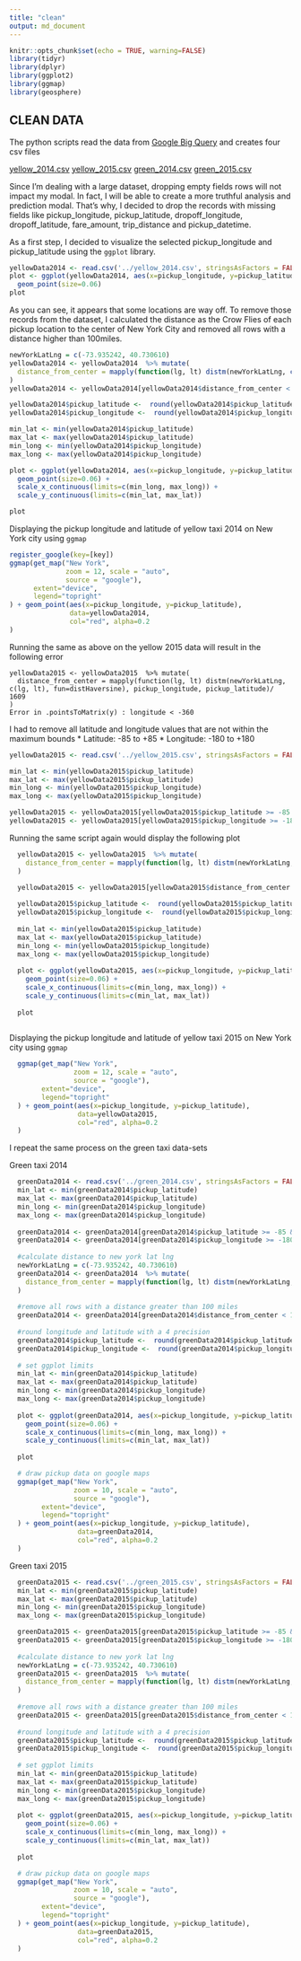 ```yaml
---
title: "clean"
output: md_document
---
```


```r
knitr::opts_chunk$set(echo = TRUE, warning=FALSE)
library(tidyr)
library(dplyr)
library(ggplot2) 
library(ggmap)
library(geosphere)
```

## CLEAN DATA

The python scripts read the data from [Google Big Query](https://bigquery.cloud.google.com) and creates four csv files

[yellow_2014.csv](https://github.com/celinakhalife/capstoneProject/blob/master/yellow_2014.csv)
[yellow_2015.csv](https://github.com/celinakhalife/capstoneProject/blob/master/yellow_2015.csv)
[green_2014.csv](https://github.com/celinakhalife/capstoneProject/blob/master/green_2014.csv)
[green_2015.csv](https://github.com/celinakhalife/capstoneProject/blob/master/green_2015.csv)

Since I'm dealing with a large dataset, dropping empty fields rows will not impact my modal. In fact, I will be able to create a more truthful analysis and prediction modal.
That's why, I decided to drop the records with missing fields like pickup_longitude, pickup_latitude, dropoff_longitude, dropoff_latitude, fare_amount, trip_distance and pickup_datetime.

As a first step, I decided to visualize the selected pickup_longitude and pickup_latitude using the `ggplot` library.

```r
yellowData2014 <- read.csv('../yellow_2014.csv', stringsAsFactors = FALSE)
plot <- ggplot(yellowData2014, aes(x=pickup_longitude, y=pickup_latitude)) +
  geom_point(size=0.06)
plot
```

As you can see, it appears that some locations are way off. To remove those records from the dataset, I calculated the distance as the Crow Flies of each pickup location to the center of New York City and removed all rows with a distance higher than 100miles.

```r
newYorkLatLng = c(-73.935242, 40.730610)
yellowData2014 <- yellowData2014  %>% mutate(
  distance_from_center = mapply(function(lg, lt) distm(newYorkLatLng, c(lg, lt), fun=distHaversine), pickup_longitude, pickup_latitude)/ 1609
)
yellowData2014 <- yellowData2014[yellowData2014$distance_from_center < 100,]
```

```r
yellowData2014$pickup_latitude <-  round(yellowData2014$pickup_latitude, 4)
yellowData2014$pickup_longitude <-  round(yellowData2014$pickup_longitude, 4)

min_lat <- min(yellowData2014$pickup_latitude)
max_lat <- max(yellowData2014$pickup_latitude)
min_long <- min(yellowData2014$pickup_longitude)
max_long <- max(yellowData2014$pickup_longitude)
```

```r
plot <- ggplot(yellowData2014, aes(x=pickup_longitude, y=pickup_latitude)) +
  geom_point(size=0.06) +
  scale_x_continuous(limits=c(min_long, max_long)) +
  scale_y_continuous(limits=c(min_lat, max_lat)) 

plot
```

Displaying the pickup longitude and latitude of yellow taxi 2014 on New York city using `ggmap`

```r

register_google(key=[key])
ggmap(get_map("New York",
              zoom = 12, scale = "auto",
              source = "google"),
      extent="device",
      legend="topright"
) + geom_point(aes(x=pickup_longitude, y=pickup_latitude), 
               data=yellowData2014, 
               col="red", alpha=0.2
)
```

Running the same as above on the yellow 2015 data will result in the following error
```
yellowData2015 <- yellowData2015  %>% mutate(
  distance_from_center = mapply(function(lg, lt) distm(newYorkLatLng, c(lg, lt), fun=distHaversine), pickup_longitude, pickup_latitude)/ 1609
)
Error in .pointsToMatrix(y) : longitude < -360
```

I had to remove all latitude and longitude values that are not within the maximum bounds
* Latitude: -85 to +85
* Longitude: -180 to +180

```r
yellowData2015 <- read.csv('../yellow_2015.csv', stringsAsFactors = FALSE)

min_lat <- min(yellowData2015$pickup_latitude)
max_lat <- max(yellowData2015$pickup_latitude)
min_long <- min(yellowData2015$pickup_longitude)
max_long <- max(yellowData2015$pickup_longitude)
```
```r
yellowData2015 <- yellowData2015[yellowData2015$pickup_latitude >= -85 & yellowData2015$pickup_latitude <= 85,]
yellowData2015 <- yellowData2015[yellowData2015$pickup_longitude >= -180 & yellowData2015$pickup_longitude <= 180,]
```

Running the same script again would display the following plot

```r

  yellowData2015 <- yellowData2015  %>% mutate(
    distance_from_center = mapply(function(lg, lt) distm(newYorkLatLng, c(lg, lt), fun=distHaversine), pickup_longitude, pickup_latitude)/ 1609
  )
  
  yellowData2015 <- yellowData2015[yellowData2015$distance_from_center < 100,]

  yellowData2015$pickup_latitude <-  round(yellowData2015$pickup_latitude, 4)
  yellowData2015$pickup_longitude <-  round(yellowData2015$pickup_longitude, 4)
  
  min_lat <- min(yellowData2015$pickup_latitude)
  max_lat <- max(yellowData2015$pickup_latitude)
  min_long <- min(yellowData2015$pickup_longitude)
  max_long <- max(yellowData2015$pickup_longitude)
  
  plot <- ggplot(yellowData2015, aes(x=pickup_longitude, y=pickup_latitude)) +
    geom_point(size=0.06) +
    scale_x_continuous(limits=c(min_long, max_long)) +
    scale_y_continuous(limits=c(min_lat, max_lat)) 
  
  plot
 
```

Displaying the pickup longitude and latitude of yellow taxi 2015 on New York city using `ggmap`

```r
  ggmap(get_map("New York",
                zoom = 12, scale = "auto",
                source = "google"),
        extent="device",
        legend="topright"
  ) + geom_point(aes(x=pickup_longitude, y=pickup_latitude), 
                 data=yellowData2015, 
                 col="red", alpha=0.2
  )
```

I repeat the same process on the green taxi data-sets

Green taxi 2014

```r
  greenData2014 <- read.csv('../green_2014.csv', stringsAsFactors = FALSE)
  min_lat <- min(greenData2014$pickup_latitude)
  max_lat <- max(greenData2014$pickup_latitude)
  min_long <- min(greenData2014$pickup_longitude)
  max_long <- max(greenData2014$pickup_longitude)
  
  greenData2014 <- greenData2014[greenData2014$pickup_latitude >= -85 & greenData2014$pickup_latitude <= 85,]
  greenData2014 <- greenData2014[greenData2014$pickup_longitude >= -180 & greenData2014$pickup_longitude <= 180,]
  
  #calculate distance to new york lat lng
  newYorkLatLng = c(-73.935242, 40.730610)
  greenData2014 <- greenData2014  %>% mutate(
    distance_from_center = mapply(function(lg, lt) distm(newYorkLatLng, c(lg, lt), fun=distHaversine), pickup_longitude, pickup_latitude)/ 1609
  )
  
  #remove all rows with a distance greater than 100 miles
  greenData2014 <- greenData2014[greenData2014$distance_from_center < 100,]
  
  #round longitude and latitude with a 4 precision
  greenData2014$pickup_latitude <-  round(greenData2014$pickup_latitude, 4)
  greenData2014$pickup_longitude <-  round(greenData2014$pickup_longitude, 4)
  
  # set ggplot limits
  min_lat <- min(greenData2014$pickup_latitude)
  max_lat <- max(greenData2014$pickup_latitude)
  min_long <- min(greenData2014$pickup_longitude)
  max_long <- max(greenData2014$pickup_longitude)
  
  plot <- ggplot(greenData2014, aes(x=pickup_longitude, y=pickup_latitude)) +
    geom_point(size=0.06) +
    scale_x_continuous(limits=c(min_long, max_long)) +
    scale_y_continuous(limits=c(min_lat, max_lat)) 
  
  plot
```

```r

  # draw pickup data on google maps
  ggmap(get_map("New York",
                zoom = 10, scale = "auto",
                source = "google"),
        extent="device",
        legend="topright"
  ) + geom_point(aes(x=pickup_longitude, y=pickup_latitude), 
                 data=greenData2014, 
                 col="red", alpha=0.2
  ) 
```

Green taxi 2015


```r
  greenData2015 <- read.csv('../green_2015.csv', stringsAsFactors = FALSE)
  min_lat <- min(greenData2015$pickup_latitude)
  max_lat <- max(greenData2015$pickup_latitude)
  min_long <- min(greenData2015$pickup_longitude)
  max_long <- max(greenData2015$pickup_longitude)

  greenData2015 <- greenData2015[greenData2015$pickup_latitude >= -85 & greenData2014$pickup_latitude <= 85,]
  greenData2015 <- greenData2015[greenData2015$pickup_longitude >= -180 & greenData2014$pickup_longitude <= 180,]
  
  #calculate distance to new york lat lng
  newYorkLatLng = c(-73.935242, 40.730610)
  greenData2015 <- greenData2015  %>% mutate(
    distance_from_center = mapply(function(lg, lt) distm(newYorkLatLng, c(lg, lt), fun=distHaversine), pickup_longitude, pickup_latitude)/ 1609
  )
  
  #remove all rows with a distance greater than 100 miles
  greenData2015 <- greenData2015[greenData2015$distance_from_center < 100,]
  
  #round longitude and latitude with a 4 precision
  greenData2015$pickup_latitude <-  round(greenData2015$pickup_latitude, 4)
  greenData2015$pickup_longitude <-  round(greenData2015$pickup_longitude, 4)
  
  # set ggplot limits
  min_lat <- min(greenData2015$pickup_latitude)
  max_lat <- max(greenData2015$pickup_latitude)
  min_long <- min(greenData2015$pickup_longitude)
  max_long <- max(greenData2015$pickup_longitude)
  
  plot <- ggplot(greenData2015, aes(x=pickup_longitude, y=pickup_latitude)) +
    geom_point(size=0.06) +
    scale_x_continuous(limits=c(min_long, max_long)) +
    scale_y_continuous(limits=c(min_lat, max_lat)) 
  
  plot
```
```r

  # draw pickup data on google maps
  ggmap(get_map("New York",
                zoom = 10, scale = "auto",
                source = "google"),
        extent="device",
        legend="topright"
  ) + geom_point(aes(x=pickup_longitude, y=pickup_latitude), 
                 data=greenData2015, 
                 col="red", alpha=0.2
  )
```